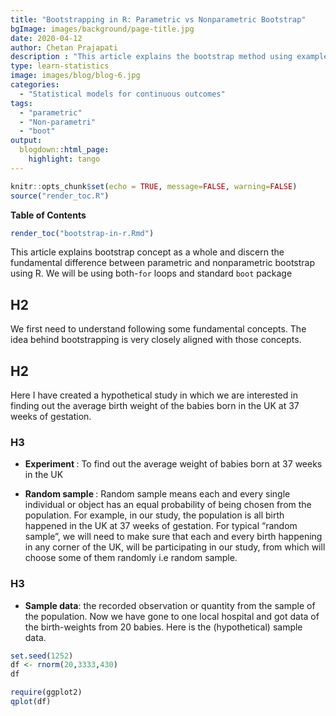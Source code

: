 ```yaml
---
title: "Bootstrapping in R: Parametric vs Nonparametric Bootstrap"
bgImage: images/background/page-title.jpg
date: 2020-04-12
author: Chetan Prajapati
description : "This article explains the bootstrap method using example  using loops and boot function. Bootstrapping is a resampling method which used the Monte Carlo technique to estimate standard error, confidence interval, bias. The methods include parametric and non-parametric bootstrap"
type: learn-statistics
image: images/blog/blog-6.jpg
categories: 
  - "Statistical models for continuous outcomes"
tags:
  - "parametric"
  - "Non-parametri"
  - "boot"
output:
  blogdown::html_page:
    highlight: tango
---
```



```r
knitr::opts_chunk$set(echo = TRUE, message=FALSE, warning=FALSE)
source("render_toc.R")
```

<strong>Table of Contents </strong>

```r
render_toc("bootstrap-in-r.Rmd")
```



This article explains bootstrap concept as a whole and discern the fundamental difference between parametric and nonparametric bootstrap using R. We will be using both-`for` loops and standard `boot` package


## H2

We first need to understand following some fundamental concepts. The idea behind bootstrapping is very closely aligned with those concepts.

## H2

Here I have created a hypothetical study in which we are interested in finding out the average birth weight of the babies born in the UK at 37 weeks of gestation.

### H3

+ **Experiment **: To find out the average weight of babies born at 37 weeks in the UK

+ **Random sample **: Random sample means each and every single individual or object has an equal probability of being chosen from the population. For example, in our study, the population is all birth happened in the UK at 37 weeks of gestation. For typical "random sample", we will need to make sure that each and every birth happening in any corner of the UK, will be participating in our study, from which will choose some of them randomly i.e random sample.

### H3

+ **Sample data**: the recorded observation or quantity from the sample of the population. Now we have gone to one local hospital and got data of the birth-weights from 20 babies. Here is the (hypothetical) sample data.

```r
set.seed(1252)
df <- rnorm(20,3333,430)
df
```

```r
require(ggplot2)
qplot(df)
```




